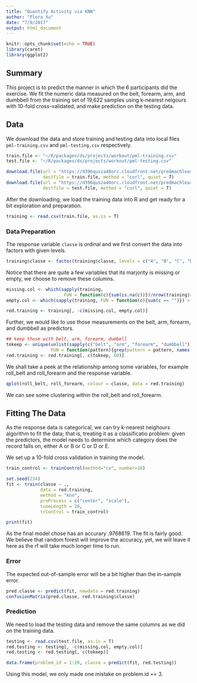 ```yaml
---
title: "Quantify Activity via KNN"
author: "Flora Xu"
date: "7/9/2017"
output: html_document
---
```


```r
knitr::opts_chunk$set(echo = TRUE)
library(caret)
library(ggplot2)
```

## Summary
This project is to predict the manner in which the 6 participants did the exercise. We fit the numeric data measured on the belt, forearm, arm, and dumbbell from the training set of 19,622 samples using k-nearest neigours with 10-fold cross-validated, and make prediction on the testing data.  

## Data
We download the data and store training and testing data into local files `pml-training.csv` and `pml-testing.csv` respectively. 
```r
train.file <- "~/R/packages/ds/projects/workout/pml-training.csv"
test.file <- "~/R/packages/ds/projects/workout/pml-testing.csv"
```

```r
download.file(url = "https://d396qusza40orc.cloudfront.net/predmachlearn/pml-training.csv", 
              destfile = train.file, method = "curl", quiet = T)
download.file(url = "https://d396qusza40orc.cloudfront.net/predmachlearn/pml-testing.csv", 
              destfile = test.file, method = "curl", quiet = T)
```

After the downloading, we load the training data into R and get ready for a bit exploration and preparation. 
```r
training <- read.csv(train.file, as.is = T)
```

### Data Preparation
The response variable `classe` is ordinal and we first convert the data into factors with given levels. 
```r
training$classe <- factor(training$classe, levels = c("A", "B", "C", "D", "E"))
```

Notice that there are quite a few variables that its marjority is missing or empty, we choose to remove these columns. 
```r
missing.col <- which(sapply(training, 
                      FUN = function(c){sum(is.na(c))})/nrow(training)> .9 )
empty.col <- which(sapply(training, FUN = function(c){sum(c == "")}) > 0)

red.training <- training[, -c(missing.col, empty.col)]
```

Further, we would like to use those measurements on the belt, arm, forearm, and dumbbell as predictors. 
```r
## keep those with belt, arm, forearm, dumbell
tokeep <- unique(unlist(sapply(c("belt", "arm", "forearm", "dumbbell"),
                 FUN = function(pattern){grep(pattern = pattern, names(red.training))})))
red.training <- red.training[, c(tokeep, 60)]
```

We shall take a peek at the relationship among some variables, for example roll_belt and roll_forearm and the response variable.
```r
qplot(roll_belt, roll_forearm, colour = classe, data = red.training)
```
We can see some clustering within the roll_belt and roll_forearm. 

## Fitting The Data
As the response data is categorical, we can try k-nearest neighours algorithm to fit the data; that is, treating it as a classificatio problem: given the predictors, the model needs to determine which category does the record falls on, either A or B or C or D or E.   

We set up a 10-fold cross validation in training the model. 
```r
train_control <- trainControl(method="cv", number=10)

set.seed(234)
fit <- train(classe ~ ., 
             data = red.training,
             method = "knn",
             preProcess = c("center", "scale"),
             tuneLength = 20,
             trControl = train_control)
```
```r
print(fit)
```
As the final model chose has an accurary .9768619. The fit is fairly good. We believe that random forest will improve the accuracy, yet, we will leave it here as the rf will take much longer time to run. 

### Error
The expected out-of-sample error will be a bit higher than the in-sample error.  
```r
pred.classe <- predict(fit, newdata = red.training) 
confusionMatrix(pred.classe, red.training$classe)
```


### Prediction
We need to load the testing data and remove the same columns as we did on the training data. 
```r
testing <- read.csv(test.file, as.is = T)
red.testing <- testing[, -c(missing.col, empty.col)]
red.testing <- red.testing[, c(tokeep)]

data.frame(problem_id = 1:20, classe = predict(fit, red.testing))
```

Using this model, we only made one mistake on problem.id == 3. 
